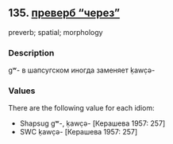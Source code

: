 ## 135. <a href =  'https://agricolamz.github.io/The_Circassian_Isoglosses_Database/135.html'>преверб "через"</a>
preverb; spatial; morphology

### Description

gʷ- в шапсугском иногда заменяет ḳawc̣ə-

### Values
There are the following value for each idiom:

* Shapsug  gʷ-, ḳawc̣ə- [Керашева 1957: 257] 
* SWC  ḳawc̣ə- [Керашева 1957: 257] 

